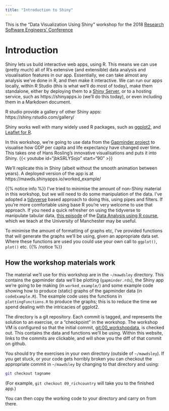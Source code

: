 ```yaml
---
title: "Introduction to Shiny"
---
```


This is the "Data Visualization Using Shiny" workshop for the 2018 [Research Software Engineers' Conference](http://rse.ac.uk/conf2018/)



# Introduction

Shiny lets us build interactive web apps, using R.   This means we can use (pretty much) all of R's extensive (and extensible) data analysis and visualisation features in our app.  Essentially, we can take almost any analysis we've done in R, and then make it interactive.   We can run our apps locally, within R Studio (this is what we'll do most of today), make them standalone, either by deploying them to a [Shiny Server](https://www.rstudio.com/products/shiny/shiny-server/), or to a hosting service, such as https://shinyapps.io (we'll do this today), or even including them in a Markdown document.

R studio provide a gallery of other Shiny apps: https://shiny.rstudio.com/gallery/

Shiny works well with many widely used R packages, such as [ggplot2](https://ggplot2.tidyverse.org/), and [Leaflet for R](https://rstudio.github.io/leaflet/).  

In this workshop, we're going to use data from the [Gapminder project](https://www.gapminder.org) to visualise how GDP per capita and life expectancy have changed over time.   This takes one of Hans Rosling's 
innovative visualisations and puts it into Shiny. 
{{< youtube id="jbkSRLYSojo" start="90" >}}

We'll replicate this in Shiny (albeit without the smooth animation between years). A deployed version of the app is at https://mawds.shinyapps.io/worked_example/

<!-- <iframe src="https://mawds.shinyapps.io/worked_example/" style="border:none; width:100%;  height:700px"></iframe> -->

{{% notice info %}}
I've tried to minimise the amount of non-Shiny material in this workshop, but we will need to do some manipulation of the data. I've adopted a [tidyverse](https://www.tidyverse.org/) based approach to doing this, using pipes and filters.  If you're more comfortable using base R you're very welcome to use that approach.   If you need a quick refresher on using the tidyverse to manipulate tabular data, [this episode](https://uomresearchit.github.io/r-tidyverse-intro/04-dplyr/) of the [Data Analysis using R course](https://uomresearchit.github.io/r-tidyverse-intro/), which we teach at the University of Manchester may be useful.
 
To minimise the amount of formatting of graphs etc, I've provided functions that will generate the graphs we'll be using, given an appropriate data set.  Where these functions are used you could use your own call to `ggplot()`, `plot()` etc.
{{% /notice %}}


## How the workshop materials work

The material we'll use for this workshop are in the `~/mawdsley` directory.  This contains the gapminder data we'll be plotting (`gapminder.rds`), the Shiny app we're going to be making  (in `worked_example/`) and some example code showing how to produce (static) graphs of the gapminder data (in `codeExample.R`).  The example code uses the functions in `plottingFunctions.R` to produce the graphs; this is to reduce the time we spend dealing with the intricacies of ggplot2.

The directory is a git repository.  Each commit is tagged, and represents the solution to an exercise, or a "checkpoint" in the workshop.   The workshop VM is configured so that the initial commit, [git:00_workshopdata](), is checked out.  This contains the data and functions we'll be using.   Within this website, links to the commits are clickable, and will show you the diff of that commit on github.  

You should try the exercises in your own directory (outside of `~/mawdsley`). If you get stuck, or your code gets horribly broken you can checkout the appropriate commit in `~/mawdsley` by changing to that directory and using:

```bash
git checkout tagname
```

(For example, `git checkout 09_richcountry` will take you to the finished app.)

You can then copy the working code to your directory and carry on from there.


